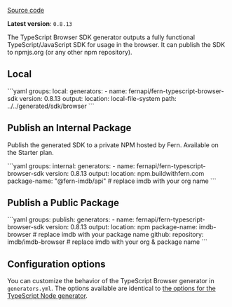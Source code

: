[Source code](https://github.com/fern-api/fern-typescript)

**Latest version**: `0.8.13`

The TypeScript Browser SDK generator outputs a fully functional TypeScript/JavaScript
SDK for usage in the browser. It can publish the SDK to npmjs.org (or any other npm repository).

## Local

<CodeBlock title="generators.yml">
```yaml
groups:
  local:
    generators:
      - name: fernapi/fern-typescript-browser-sdk
        version: 0.8.13
        output:
          location: local-file-system
          path: ../../generated/sdk/browser
```
</CodeBlock>

## Publish an Internal Package

Publish the generated SDK to a private NPM hosted by Fern. Available on the Starter plan.

<CodeBlock title="generators.yml">
```yaml
groups:
  internal:
    generators:
      - name: fernapi/fern-typescript-browser-sdk
        version: 0.8.13
        output:
          location: npm.buildwithfern.com
          package-name: "@fern-imdb/api" # replace imdb with your org name
```
</CodeBlock>

## Publish a Public Package

<CodeBlock title="generators.yml">
```yaml
groups:
  publish:
    generators:
      - name: fernapi/fern-typescript-browser-sdk
        version: 0.8.13
        output:
          location: npm
          package-name: imdb-browser # replace imdb with your package name
        github:
          repository: imdb/imdb-browser # replace imdb with your org & package name
```
</CodeBlock>

## Configuration options

You can customize the behavior of the TypeScript Browser generator in `generators.yml`. The options available are identical to [the options for the TypeScript Node generator](/generate-sd-ks/generators/type-script-node-js-sdk#configuration-options).
